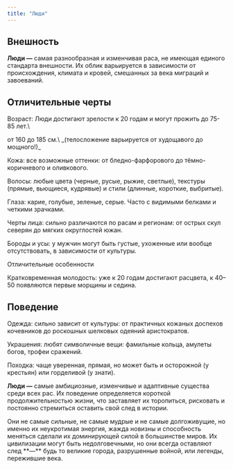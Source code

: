 ```yaml
---
title: "Люди"
---
```


## Внешность

**Люди —** самая разнообразная и изменчивая раса, не имеющая единого стандарта внешности. Их облик варьируется в зависимости от происхождения, климата и кровей, смешанных за века миграций и завоеваний.

## Отличительные черты

Возраст: Люди достигают зрелости к 20 годам и могут прожить до 75-85 лет.\\

<Card title="Рост" icon="ruler" iconType="solid" horizontal href="/quickstart">
  от 160 до 185 см.\
  _(телосложение варьируется от худощавого до мощного!)_
</Card>

Кожа: все возможные оттенки: от бледно-фарфорового до тёмно-коричневого и оливкового.

Волосы: любые цвета (черные, русые, рыжие, светлые), текстуры (прямые, вьющиеся, кудрявые) и стили (длинные, короткие, выбритые).

Глаза: карие, голубые, зеленые, серые. Часто с видимыми белками и четкими зрачками.

Черты лица: сильно различаются по расам и регионам: от острых скул северян до мягких округлостей южан.

Бороды и усы: у мужчин могут быть густые, ухоженные или вообще отсутствовать, в зависимости от культуры.

Отличительные особенности

Кратковременная молодость: уже к 20 годам достигают расцвета, к 40–50 появляются первые морщины и седина.

## Поведение

Одежда: сильно зависит от культуры: от практичных кожаных доспехов кочевников до роскошных шелковых одеяний аристократов.

Украшения: любят символичные вещи: фамильные кольца, амулеты богов, трофеи сражений.

Походка: чаще уверенная, прямая, но может быть и осторожной (у крестьян) или горделивой (у знати).

**Люди —** самые амбициозные, изменчивые и адаптивные существа среди всех рас. Их поведение определяется короткой продолжительностью жизни, что заставляет их торопиться, рисковать и постоянно стремиться оставить свой след в истории.

<Tip>
  Они не самые сильные, не самые мудрые и не самые долгоживущие, но именно их неукротимая энергия, жажда новизны и способность меняться сделали их доминирующей силой в большинстве миров. Их цивилизации могут быть недолговечными, но они всегда оставляют след **—** будь то великие города, разрушенные войной, или легенды, пережившие века.
</Tip>